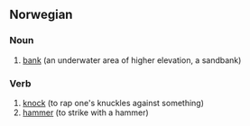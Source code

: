 ==Norwegian==

===Noun===
{{infl|no|noun|g=m}}

# [[bank]] (an underwater area of higher elevation, a sandbank)

===Verb===
{{infl|no|verb}}

# [[knock]] (to rap one's knuckles against something)
# [[hammer]] (to strike with a hammer)